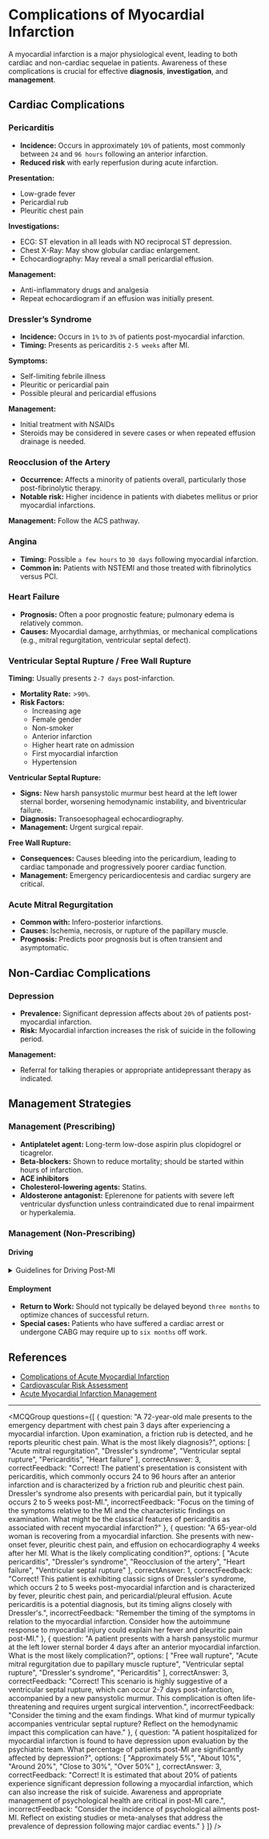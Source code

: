 
# Complications of Myocardial Infarction

A myocardial infarction is a major physiological event, leading to both cardiac and non-cardiac sequelae in patients. Awareness of these complications is crucial for effective **diagnosis**, **investigation**, and **management**.

## Cardiac Complications

### Pericarditis

- **Incidence:** Occurs in approximately `10%` of patients, most commonly between `24` and `96 hours` following an anterior infarction.
- **Reduced risk** with early reperfusion during acute infarction.

**Presentation:**
- Low-grade fever
- Pericardial rub
- Pleuritic chest pain

**Investigations:**
- ECG: ST elevation in all leads with NO reciprocal ST depression.
- Chest X-Ray: May show globular cardiac enlargement.
- Echocardiography: May reveal a small pericardial effusion.

**Management:**
- Anti-inflammatory drugs and analgesia
- Repeat echocardiogram if an effusion was initially present.

### Dressler’s Syndrome

- **Incidence:** Occurs in `1%` to `3%` of patients post-myocardial infarction.
- **Timing:** Presents as pericarditis `2-5 weeks` after MI.

**Symptoms:**
- Self-limiting febrile illness
- Pleuritic or pericardial pain
- Possible pleural and pericardial effusions

**Management:**
- Initial treatment with NSAIDs
- Steroids may be considered in severe cases or when repeated effusion drainage is needed.

### Reocclusion of the Artery

- **Occurrence:** Affects a minority of patients overall, particularly those post-fibrinolytic therapy.
- **Notable risk:** Higher incidence in patients with diabetes mellitus or prior myocardial infarctions.

**Management:** Follow the ACS pathway.

### Angina

- **Timing:** Possible `a few hours` to `30 days` following myocardial infarction.
- **Common in:** Patients with NSTEMI and those treated with fibrinolytics versus PCI.

### Heart Failure

- **Prognosis:** Often a poor prognostic feature; pulmonary edema is relatively common.
- **Causes:** Myocardial damage, arrhythmias, or mechanical complications (e.g., mitral regurgitation, ventricular septal defect).

### Ventricular Septal Rupture / Free Wall Rupture

**Timing:** Usually presents `2-7 days` post-infarction.

- **Mortality Rate:** >`90%`.
- **Risk Factors:**
  - Increasing age
  - Female gender
  - Non-smoker
  - Anterior infarction
  - Higher heart rate on admission
  - First myocardial infarction
  - Hypertension

**Ventricular Septal Rupture:**
- **Signs:** New harsh pansystolic murmur best heard at the left lower sternal border, worsening hemodynamic instability, and biventricular failure.
- **Diagnosis:** Transoesophageal echocardiography.
- **Management:** Urgent surgical repair.

**Free Wall Rupture:**
- **Consequences:** Causes bleeding into the pericardium, leading to cardiac tamponade and progressively poorer cardiac function.
- **Management:** Emergency pericardiocentesis and cardiac surgery are critical.

### Acute Mitral Regurgitation

- **Common with:** Infero-posterior infarctions.
- **Causes:** Ischemia, necrosis, or rupture of the papillary muscle.
- **Prognosis:** Predicts poor prognosis but is often transient and asymptomatic.

## Non-Cardiac Complications

### Depression

- **Prevalence:** Significant depression affects about `20%` of patients post-myocardial infarction.
- **Risk:** Myocardial infarction increases the risk of suicide in the following period.

**Management:**
- Referral for talking therapies or appropriate antidepressant therapy as indicated.

## Management Strategies

### Management (Prescribing)

- **Antiplatelet agent:** Long-term low-dose aspirin plus clopidogrel or ticagrelor.
- **Beta-blockers:** Shown to reduce mortality; should be started within hours of infarction.
- **ACE inhibitors**
- **Cholesterol-lowering agents:** Statins.
- **Aldosterone antagonist:** Eplerenone for patients with severe left ventricular dysfunction unless contraindicated due to renal impairment or hyperkalemia.

### Management (Non-Prescribing)

#### Driving

<details>
<summary>Guidelines for Driving Post-MI</summary>

- **Ordinary driving/motorcycle license:** No need to notify the DVLA if successfully treated by coronary angioplasty; can drive after:
  - No other urgent revascularization planned within `four weeks`.
  - Left ventricular ejection fraction is ≥`40%` prior to discharge.
  - No other disqualifying condition.

- **If not successfully treated by coronary angioplasty:** Can drive after `four weeks`.

- **Vocational drivers of large goods/passenger-carrying vehicles:**
  - All acute coronary syndromes disqualify the license holder from driving for at least `six weeks`.
  - DVLA must be notified.
</details>

#### Employment

- **Return to Work:** Should not typically be delayed beyond `three months` to optimize chances of successful return. 
- **Special cases:** Patients who have suffered a cardiac arrest or undergone CABG may require up to `six months` off work.

## References

- [Complications of Acute Myocardial Infarction](https://patient.info/doctor/complications-of-acute-myocardial-infarction)
- [Cardiovascular Risk Assessment](https://patient.info/doctor/cardiovascular-risk-assessment)
- [Acute Myocardial Infarction Management](https://patient.info/doctor/acute-myocardial-infarction-management)

---

<MCQGroup questions={[
  {
    question: "A 72-year-old male presents to the emergency department with chest pain 3 days after experiencing a myocardial infarction. Upon examination, a friction rub is detected, and he reports pleuritic chest pain. What is the most likely diagnosis?",
    options: [
      "Acute mitral regurgitation",
      "Dressler's syndrome",
      "Ventricular septal rupture",
      "Pericarditis",
      "Heart failure"
    ],
    correctAnswer: 3,
    correctFeedback: "Correct! The patient's presentation is consistent with pericarditis, which commonly occurs 24 to 96 hours after an anterior infarction and is characterized by a friction rub and pleuritic chest pain. Dressler's syndrome also presents with pericardial pain, but it typically occurs 2 to 5 weeks post-MI.",
    incorrectFeedback: "Focus on the timing of the symptoms relative to the MI and the characteristic findings on examination. What might be the classical features of pericarditis as associated with recent myocardial infarction?"
  },
  {
    question: "A 65-year-old woman is recovering from a myocardial infarction. She presents with new-onset fever, pleuritic chest pain, and effusion on echocardiography 4 weeks after her MI. What is the likely complicating condition?",
    options: [
      "Acute pericarditis",
      "Dressler's syndrome",
      "Reocclusion of the artery",
      "Heart failure",
      "Ventricular septal rupture"
    ],
    correctAnswer: 1,
    correctFeedback: "Correct! This patient is exhibiting classic signs of Dressler's syndrome, which occurs 2 to 5 weeks post-myocardial infarction and is characterized by fever, pleuritic chest pain, and pericardial/pleural effusion. Acute pericarditis is a potential diagnosis, but its timing aligns closely with Dressler's.",
    incorrectFeedback: "Remember the timing of the symptoms in relation to the myocardial infarction. Consider how the autoimmune response to myocardial injury could explain her fever and pleuritic pain post-MI."
  },
  {
    question: "A patient presents with a harsh pansystolic murmur at the left lower sternal border 4 days after an anterior myocardial infarction. What is the most likely complication?",
    options: [
      "Free wall rupture",
      "Acute mitral regurgitation due to papillary muscle rupture",
      "Ventricular septal rupture",
      "Dressler's syndrome",
      "Pericarditis"
    ],
    correctAnswer: 3,
    correctFeedback: "Correct! This scenario is highly suggestive of a ventricular septal rupture, which can occur 2-7 days post-infarction, accompanied by a new pansystolic murmur. This complication is often life-threatening and requires urgent surgical intervention.",
    incorrectFeedback: "Consider the timing and the exam findings. What kind of murmur typically accompanies ventricular septal rupture? Reflect on the hemodynamic impact this complication can have."
  },
  {
    question: "A patient hospitalized for myocardial infarction is found to have depression upon evaluation by the psychiatric team. What percentage of patients post-MI are significantly affected by depression?",
    options: [
      "Approximately 5%",
      "About 10%",
      "Around 20%",
      "Close to 30%",
      "Over 50%"
    ],
    correctAnswer: 3,
    correctFeedback: "Correct! It is estimated that about 20% of patients experience significant depression following a myocardial infarction, which can also increase the risk of suicide. Awareness and appropriate management of psychological health are critical in post-MI care.",
    incorrectFeedback: "Consider the incidence of psychological ailments post-MI. Reflect on existing studies or meta-analyses that address the prevalence of depression following major cardiac events."
  }
]} />